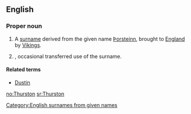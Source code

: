 ==English==

===Proper noun===
{{en-proper noun}}

# A [[surname]] derived from the {{etyl|non}} given name [[Þorsteinn]], brought to [[England]] by [[Viking]]s.
# {{given name|male|from=Germanic}}, occasional transferred use of the surname.

====Related terms====
* [[Dustin]]

[[Category:English surnames from given names]]

[[no:Thurston]]
[[sr:Thurston]]